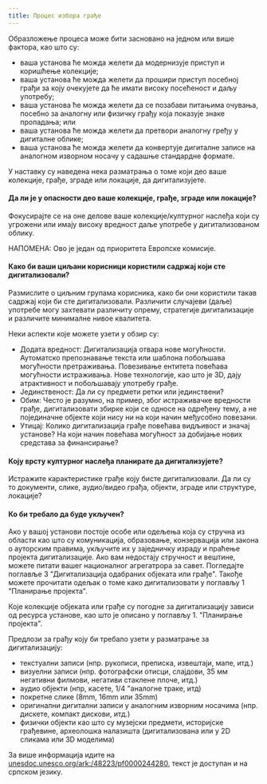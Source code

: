 ```yaml
---
title: Процес избора грађе
---
```

Образложење процеса може бити засновано на једном или више фактора, као што су:

- ваша установа ће можда желети да модернизује приступ и коришћење колекције;
- ваша установа ће можда желети да прошири приступ посебној грађи за коју очекујете да ће имати високу посећеност и даљу употребу;
- ваша установа ће можда желети да се позабави питањима очувања, посебно за аналогну или физичку грађу која показује знаке пропадања; или
- ваша установа ће можда желети да претвори аналогну гређу у дигиталне облике;
- ваша установа ће можда желети да конвертује дигиталне записе на аналогном изворном носачу у садашње стандардне формате.

У наставку су наведена нека разматрања о томе који део ваше колекције, грађе, зграде или локације, да дигитализујете.

#### Да ли је у опасности део ваше колекције, грађе, зграде или локације?
Фокусирајте се на оне делове ваше колекције/културног наслеђа који су угрожени или имају високу вредност даље употребе у дигитализованом облику.

НАПОМЕНА: Ово је један од приоритета Европске комисије.

#### Како би ваши циљани корисници користили садржај који сте дигитализовали?
Размислите о циљним групама корисника, како би они користили такав садржај који би сте дигитализовали. Различити случајеви (даље) употребе могу захтевати различиту опрему, стратегије дигитализације и различите минималне нивое квалитета.

Неки аспекти које можете узети у обзир су:
- Додата вредност: Дигитализација отвара нове могућности. Аутоматско препознавање текста или шаблона побољшава могућности претраживања. Повезивање ентитета повећава могућности истраживања. Нове технологије, као што је 3D, дају атрактивност и побољшавају употребу грађе.
- Јединственост: Да ли су предмети ретки или јединствени?
- Обим: Често је разумно, на пример, због истраживачке вредности грађе, дигитализовати збирке који се односе на одређену тему, а не појединачне објекте који нису ни на који начин међусобно повезани.
- Утицај: Колико дигитализација грађе повећава видљивост и значај установе? На који начин повећава могућност за добијање нових средстава за финансирање?

#### Коју врсту културног наслеђа планирате да дигитализујете?
Истражите карактеристике грађе коју бисте дигитализовали. Да ли су то документи, слике, аудио/видео грађа, објекти, зграде или структуре, локације?

#### Ко би требало да буде укључен?
Ако у вашој установи постоје особе или одељења која су стручна из области као што су комуникација, образовање, конзервација или закона о ауторским правима, укључите их у заједничку израду и праћење пројекта дигитализације. Ако вам недостају стручност и вештине, можете питати вашег националног агрегатрора за савет. Погледајте поглавље 3 "Дигитализација одабраних објеката или грађе". Такође можете прочитати одељак о томе како дигитализовати у поглављу 1 "Планирање пројекта".

Које колекције објеката или грађе су погодне за дигитализацију зависи од ресурса установе, као што је описано у поглављу 1. "Планирање пројекта".

Предлози за грађу коју би требало узети у разматрање за дигитализацију:
- текстуални записи (нпр. рукописи, преписка, извештаји, мапе, итд.)
- визуелни записи (нпр. фотографски отисци, слајдови, 35 мм негативни филмови, негативи стаклене плоче, итд.)
- аудио објекти (нпр, касете, 1/4 "аналогне траке, итд)
- покретне слике (8mm, 16mm или 35mm)
- оригинални дигитални записи у аналогним изворним носачима (нпр. дискете, компакт дискови, итд.)
- физички објекти као што су музејски предмети, историјске грађевине, археолошка налазишта (дигитализована или у 2D сликама или 3D моделима)

За више информација идите на <a href="https://unesdoc.unesco.org/ark:/48223/pf0000244280_srp" target="_blank">unesdoc.unesco.org/ark:/48223/pf0000244280</a>, текст је доступан и на српском језику.
